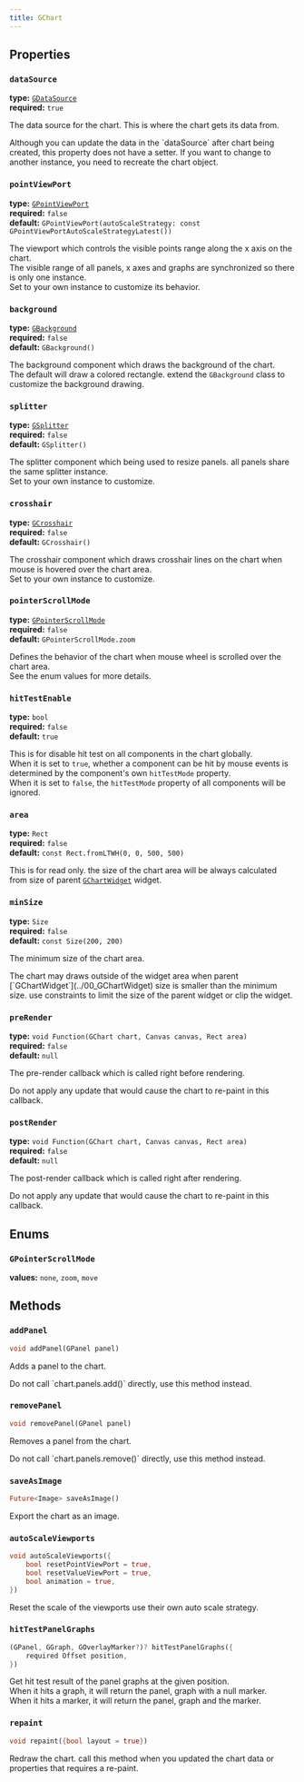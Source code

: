 ```yaml
---
title: GChart
---
```


## Properties

### `dataSource`

**type:** [`GDataSource`](../20_datasource/)  
**required:** `true`  

The data source for the chart. This is where the chart gets its data from.  

<Aside type="note">
Although you can update the data in the `dataSource` after chart being created, this property does not have a setter.
If you want to change to another instance, you need to recreate the chart object.
</Aside>

### `pointViewPort`  

**type:** [`GPointViewPort`](../30_point_viewport/)  
**required:** `false`  
**default:** `GPointViewPort(autoScaleStrategy: const GPointViewPortAutoScaleStrategyLatest())`  

The viewport which controls the visible points range along the x axis on the chart.  
The visible range of all panels, x axes and graphs are synchronized so there is only one instance.  
Set to your own instance to customize its behavior.

### `background` 

**type:** [`GBackground`](../90_background/)  
**required:** `false`  
**default:** `GBackground()`

The background component which draws the background of the chart.  
The default will draw a colored rectangle. extend the `GBackground` class to customize the background drawing.

### `splitter`
**type:** [`GSplitter`](../40_panel/)  
**required:** `false`  
**default:** `GSplitter()`

The splitter component which being used to resize panels. all panels share the same splitter instance.  
Set to your own instance to customize.

### `crosshair`
**type:** [`GCrosshair`](../50_crosshair/)  
**required:** `false`  
**default:** `GCrosshair()`

The crosshair component which draws crosshair lines on the chart when mouse is hovered over the chart area.  
Set to your own instance to customize.

### `pointerScrollMode`  
**type:** [`GPointerScrollMode`](#gpointerscrollmode)  
**required:** `false`    
**default:** `GPointerScrollMode.zoom`  

Defines the behavior of the chart when mouse wheel is scrolled over the chart area.  
See the enum values for more details.

### `hitTestEnable`  
**type:** `bool`  
**required:** `false`    
**default:** `true`  

This is for disable hit test on all components in the chart globally.  
When it is set to `true`, whether a component can be hit by mouse events is determined by the component's own `hitTestMode` property.  
When it is set to `false`, the `hitTestMode` property of all components will be ignored.

### `area`  
**type:** `Rect`  
**required:** `false`  
**default:** `const Rect.fromLTWH(0, 0, 500, 500)`  

This is for read only. the size of the chart area will be always calculated from size of parent [`GChartWidget`](../00_chart_widget/) widget.

### `minSize`  
**type:** `Size`  
**required:** `false`  
**default:** `const Size(200, 200)`  

The minimum size of the chart area.
<Aside type="note">
The chart may draws outside of the widget area when parent [`GChartWidget`](../00_GChartWidget) size is smaller than the minimum size.
use constraints to limit the size of the parent widget or clip the widget.
</Aside>

### `preRender`
**type:** `void Function(GChart chart, Canvas canvas, Rect area)`  
**required:** `false`  
**default:** `null`  

The pre-render callback which is called right before rendering.  

<Aside type="note">
Do not apply any update that would cause the chart to re-paint in this callback.
</Aside>


### `postRender`
**type:** `void Function(GChart chart, Canvas canvas, Rect area)`  
**required:** `false`  
**default:** `null`  

The post-render callback which is called right after rendering.  
<Aside type="note">
Do not apply any update that would cause the chart to re-paint in this callback.
</Aside>


## Enums

### `GPointerScrollMode`
**values:** `none`, `zoom`, `move`  



## Methods

### `addPanel`

```dart
void addPanel(GPanel panel)
```

Adds a panel to the chart.  

<Aside type="note">
Do not call `chart.panels.add()` directly, use this method instead.
</Aside>

### `removePanel`
```dart
void removePanel(GPanel panel)
```

Removes a panel from the chart.

<Aside type="note">
Do not call `chart.panels.remove()` directly, use this method instead.
</Aside>


### `saveAsImage`
```dart
Future<Image> saveAsImage()
```
Export the chart as an image.

### `autoScaleViewports`

```dart
void autoScaleViewports({
    bool resetPointViewPort = true,
    bool resetValueViewPort = true,
    bool animation = true,
})
```
Reset the scale of the viewports use their own auto scale strategy.

### `hitTestPanelGraphs`

```dart
(GPanel, GGraph, GOverlayMarker?)? hitTestPanelGraphs({
    required Offset position,
})
```

Get hit test result of the panel graphs at the given position.  
When it hits a graph, it will return the panel, graph with a null marker.  
When it hits a marker, it will return the panel, graph and the marker.  

### `repaint`

```dart
void repaint({bool layout = true}) 
```

Redraw the chart. call this method when you updated the chart data or properties that requires a re-paint.  
